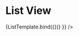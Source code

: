 

<Meta
  title="Mapping App/Dashboard/Map view"
  component={ListMap}
  decorators={[withChakra]}
/>

# List View


<Canvas>
  <Story
    name="List"
    args={{
      data: {
        id: "",
        mapStatus: "",
        title: "Title",
        owner: {
          profileName: "Digiole",
        },
        creation: "2022-06-22",
        lastModification: "2022-06-22",
        image: "",
        location: [{
          continent: "Europe",
          country: "Finland",
          region: "",
          city: "",
        }],
        industry: [{
          mainIndustry: "Information Technology",
          subIndustry: "",
        }],
        service: []
      },
    }}
  >
    {ListTemplate.bind({})}
    }} />
  </Story>
</Canvas>

<ArgsTable story="List" />